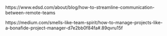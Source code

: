 

https://www.edsd.com/about/blog/how-to-streamline-communication-between-remote-teams

https://medium.com/smells-like-team-spirit/how-to-manage-projects-like-a-bonafide-project-manager-d7e2bb0f84fa#.89qvru15f

